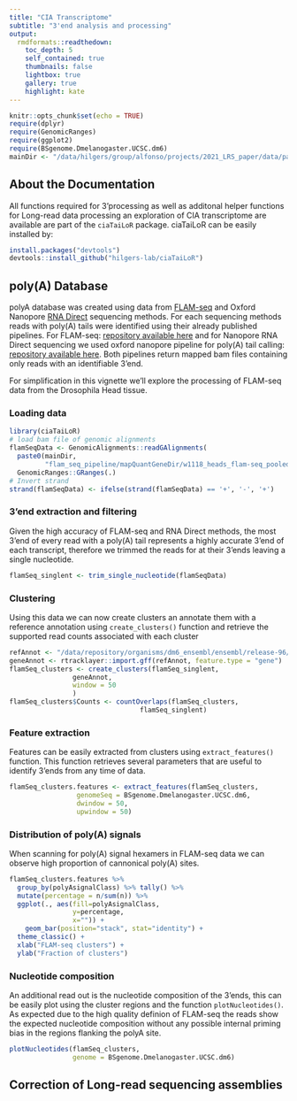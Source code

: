 ```yaml
---
title: "CIA Transcriptome"
subtitle: "3'end analysis and processing"
output:
  rmdformats::readthedown:
    toc_depth: 5
    self_contained: true
    thumbnails: false
    lightbox: true
    gallery: true
    highlight: kate
---
```



```r
knitr::opts_chunk$set(echo = TRUE)
require(dplyr)
require(GenomicRanges)
require(ggplot2)
require(BSgenome.Dmelanogaster.UCSC.dm6)
mainDir <- "/data/hilgers/group/alfonso/projects/2021_LRS_paper/data/pacbio/flam_seq/"
```

## About the Documentation 

All functions required for 3'processing as well as additonal helper functions for Long-read data processing an exploration of CIA transcriptome are available are part of the `ciaTaiLoR` package. ciaTaiLoR can be easily installed by:  

```r
install.packages("devtools")
devtools::install_github("hilgers-lab/ciaTaiLoR")
```

## poly(A) Database

polyA database was created using data from [FLAM-seq](https://www.nature.com/articles/s41592-019-0503-y) and Oxford Nanopore [RNA Direct](https://www.nature.com/articles/nmeth.4577) sequencing methods. For each sequencing methods reads with poly(A) tails were identified using their already published pipelines. For FLAM-seq:  [repository available here](https://github.com/rajewsky-lab/FLAMAnalysis) and for Nanopore RNA Direct sequencing we used oxford nanopore pipeline for poly(A) tail calling: [repository available here](https://github.com/nanoporetech/pipeline-polya-ng). Both pipelines return mapped bam files containing only reads with an identifiable 3'end. 

For simplification in this vignette we'll explore the processing of FLAM-seq data from the Drosophila Head tissue. 

### Loading data 

```r
library(ciaTaiLoR)
# load bam file of genomic alignments 
flamSeqData <- GenomicAlignments::readGAlignments(
  paste0(mainDir, 
         "flam_seq_pipeline/mapQuantGeneDir/w1118_heads_flam-seq_pooled.bam")) %>% 
  GenomicRanges::GRanges(.) 
# Invert strand 
strand(flamSeqData) <- ifelse(strand(flamSeqData) == '+', '-', '+') 
```


### 3'end extraction and filtering

Given the high accuracy of FLAM-seq and RNA Direct methods, the most 3'end of every read with a poly(A) tail represents a highly accurate 3'end of each transcript, therefore we trimmed the reads for at their 3'ends leaving a single nucleotide. 

```r
flamSeq_singlent <- trim_single_nucleotide(flamSeqData)
```

### Clustering 

Using this data we can now create clusters an annotate them with a reference annotation using `create_clusters()` function and retrieve the supported read counts associated with each cluster 

```r
refAnnot <- "/data/repository/organisms/dm6_ensembl/ensembl/release-96/genes.gtf"
geneAnnot <- rtracklayer::import.gff(refAnnot, feature.type = "gene")
flamSeq_clusters <- create_clusters(flamSeq_singlent,
                geneAnnot,
                window = 50
                )
flamSeq_clusters$Counts <- countOverlaps(flamSeq_clusters, 
                                 flamSeq_singlent)

```

### Feature extraction

Features can be easily extracted from clusters using `extract_features()` function. This function retrieves several parameters that are useful to identify 3'ends from any time of data. 

```r
flamSeq_clusters.features <- extract_features(flamSeq_clusters, 
                 genomeSeq = BSgenome.Dmelanogaster.UCSC.dm6,
                 dwindow = 50,
                 upwindow = 50)

```

### Distribution of poly(A) signals

When scanning for poly(A) signal hexamers in FLAM-seq data we can observe high proportion of cannonical poly(A) sites. 

```r
flamSeq_clusters.features %>% 
  group_by(polyAsignalClass) %>% tally() %>% 
  mutate(percentage = n/sum(n)) %>% 
  ggplot(., aes(fill=polyAsignalClass, 
                y=percentage, 
                x="")) + 
    geom_bar(position="stack", stat="identity") + 
  theme_classic() + 
  xlab("FLAM-seq clusters") + 
  ylab("Fraction of clusters")
```


### Nucleotide composition

An additional read out is the nucleotide composition of the 3'ends, this can be easily plot using the cluster regions and the function `plotNucleotides()`. As expected due to the high quality definion of FLAM-seq the reads show the expected nucleotide composition without any possible internal priming bias in the regions flanking the polyA site. 

```r
plotNucleotides(flamSeq_clusters,
                genome = BSgenome.Dmelanogaster.UCSC.dm6)
```

## Correction of Long-read sequencing assemblies 

```r

```









